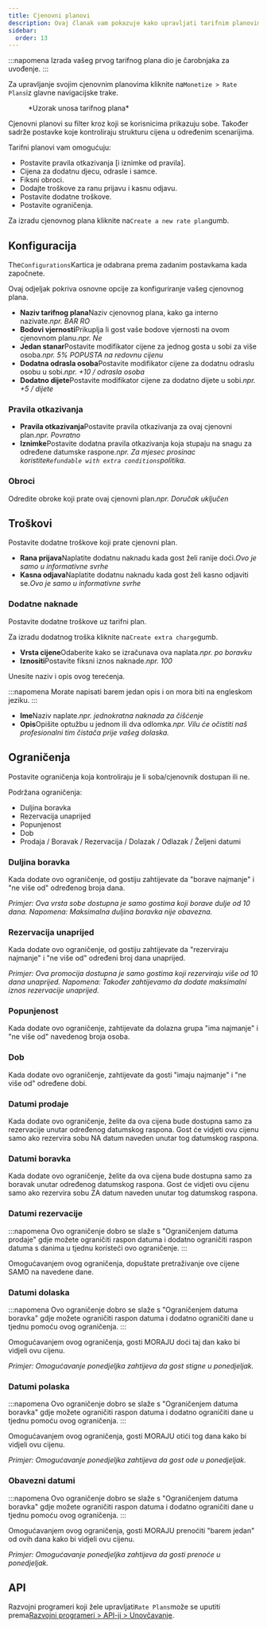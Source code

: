 ```yaml
---
title: Cjenovni planovi
description: Ovaj članak vam pokazuje kako upravljati tarifnim planovima na Winku.
sidebar:
  order: 13
---
```


:::napomena
Izrada vašeg prvog tarifnog plana dio je čarobnjaka za uvođenje.
:::

Za upravljanje svojim cjenovnim planovima kliknite na`Monetize > Rate Plans`iz glavne navigacijske trake.

<figure>
  <CloudinaryImage width="350" height="559" resize="scale" quality="best" alt="Tarifni planovi" src="academy/rate-plan" errorImage="noimage_opaque_nyrtl0.png" />

  <figcaption>*Uzorak unosa tarifnog plana*</figcaption>
</figure>


Cjenovni planovi su filter kroz koji se korisnicima prikazuju sobe.
Također sadrže postavke koje kontroliraju strukturu cijena u određenim scenarijima.

Tarifni planovi vam omogućuju:

* Postavite pravila otkazivanja \[i iznimke od pravila].
* Cijena za dodatnu djecu, odrasle i samce.
* Fiksni obroci.
* Dodajte troškove za ranu prijavu i kasnu odjavu.
* Postavite dodatne troškove.
* Postavite ograničenja.

Za izradu cjenovnog plana kliknite na`Create a new rate plan`gumb.

## Konfiguracija

The`Configurations`Kartica je odabrana prema zadanim postavkama kada započnete.

Ovaj odjeljak pokriva osnovne opcije za konfiguriranje vašeg cjenovnog plana.

* **Naziv tarifnog plana**Naziv cjenovnog plana, kako ga interno nazivate.*npr. BAR RO*
* **Bodovi vjernosti**Prikuplja li gost vaše bodove vjernosti na ovom cjenovnom planu.*npr. Ne*
* **Jedan stanar**Postavite modifikator cijene za jednog gosta u sobi za više osoba.*npr. 5% POPUSTA na redovnu cijenu*
* **Dodatna odrasla osoba**Postavite modifikator cijene za dodatnu odraslu osobu u sobi.*npr. +10 / odrasla osoba*
* **Dodatno dijete**Postavite modifikator cijene za dodatno dijete u sobi.*npr. +5 / dijete*

### Pravila otkazivanja

* **Pravila otkazivanja**Postavite pravila otkazivanja za ovaj cjenovni plan.*npr. Povratno*
* **Iznimke**Postavite dodatna pravila otkazivanja koja stupaju na snagu za određene datumske raspone.*npr. Za mjesec prosinac koristite`Refundable with extra conditions`politika.*

### Obroci

Odredite obroke koji prate ovaj cjenovni plan.*npr. Doručak uključen*

## Troškovi

Postavite dodatne troškove koji prate cjenovni plan.

* **Rana prijava**Naplatite dodatnu naknadu kada gost želi ranije doći.*Ovo je samo u informativne svrhe*
* **Kasna odjava**Naplatite dodatnu naknadu kada gost želi kasno odjaviti se.*Ovo je samo u informativne svrhe*

### Dodatne naknade

Postavite dodatne troškove uz tarifni plan.

Za izradu dodatnog troška kliknite na`Create extra charge`gumb.

* **Vrsta cijene**Odaberite kako se izračunava ova naplata.*npr. po boravku*
* **Iznositi**Postavite fiksni iznos naknade.*npr. 100*

Unesite naziv i opis ovog terećenja.

:::napomena
Morate napisati barem jedan opis i on mora biti na engleskom jeziku.
:::

* **Ime**Naziv naplate.*npr. jednokratna naknada za čišćenje*
* **Opis**Opišite optužbu u jednom ili dva odlomka.*npr. Vilu će očistiti naš profesionalni tim čistača prije vašeg dolaska.*

## Ograničenja

Postavite ograničenja koja kontroliraju je li soba/cjenovnik dostupan ili ne.

Podržana ograničenja:

* Duljina boravka
* Rezervacija unaprijed
* Popunjenost
* Dob
* Prodaja / Boravak / Rezervacija / Dolazak / Odlazak / Željeni datumi

### Duljina boravka

Kada dodate ovo ograničenje, od gostiju zahtijevate da "borave najmanje" i "ne više od" određenog broja dana.

*Primjer: Ova vrsta sobe dostupna je samo gostima koji borave dulje od 10 dana. Napomena: Maksimalna duljina boravka nije obavezna.*

### Rezervacija unaprijed

Kada dodate ovo ograničenje, od gostiju zahtijevate da "rezerviraju najmanje" i "ne više od" određeni broj dana unaprijed.

*Primjer: Ova promocija dostupna je samo gostima koji rezerviraju više od 10 dana unaprijed. Napomena: Također zahtijevamo da dodate maksimalni iznos rezervacije unaprijed.*

### Popunjenost

Kada dodate ovo ograničenje, zahtijevate da dolazna grupa "ima najmanje" i "ne više od" navedenog broja osoba.

### Dob

Kada dodate ovo ograničenje, zahtijevate da gosti "imaju najmanje" i "ne više od" određene dobi.

### Datumi prodaje

Kada dodate ovo ograničenje, želite da ova cijena bude dostupna samo za rezervacije unutar određenog datumskog raspona. Gost će vidjeti ovu cijenu samo ako rezervira sobu NA datum naveden unutar tog datumskog raspona.

### Datumi boravka

Kada dodate ovo ograničenje, želite da ova cijena bude dostupna samo za boravak unutar određenog datumskog raspona. Gost će vidjeti ovu cijenu samo ako rezervira sobu ZA datum naveden unutar tog datumskog raspona.

### Datumi rezervacije

:::napomena
Ovo ograničenje dobro se slaže s "Ograničenjem datuma prodaje" gdje možete ograničiti raspon datuma i dodatno ograničiti raspon datuma s danima u tjednu koristeći ovo ograničenje.
:::

Omogućavanjem ovog ograničenja, dopuštate pretraživanje ove cijene SAMO na navedene dane.

### Datumi dolaska

:::napomena
Ovo ograničenje dobro se slaže s "Ograničenjem datuma boravka" gdje možete ograničiti raspon datuma i dodatno ograničiti dane u tjednu pomoću ovog ograničenja.
:::

Omogućavanjem ovog ograničenja, gosti MORAJU doći taj dan kako bi vidjeli ovu cijenu.

*Primjer: Omogućavanje ponedjeljka zahtijeva da gost stigne u ponedjeljak.*

### Datumi polaska

:::napomena
Ovo ograničenje dobro se slaže s "Ograničenjem datuma boravka" gdje možete ograničiti raspon datuma i dodatno ograničiti dane u tjednu pomoću ovog ograničenja.
:::

Omogućavanjem ovog ograničenja, gosti MORAJU otići tog dana kako bi vidjeli ovu cijenu.

*Primjer: Omogućavanje ponedjeljka zahtijeva da gost ode u ponedjeljak.*

### Obavezni datumi

:::napomena
Ovo ograničenje dobro se slaže s "Ograničenjem datuma boravka" gdje možete ograničiti raspon datuma i dodatno ograničiti dane u tjednu pomoću ovog ograničenja.
:::

Omogućavanjem ovog ograničenja, gosti MORAJU prenoćiti "barem jedan" od ovih dana kako bi vidjeli ovu cijenu.

*Primjer: Omogućavanje ponedjeljka zahtijeva da gosti prenoće u ponedjeljak.*

## API

Razvojni programeri koji žele upravljati`Rate Plans`može se uputiti prema[Razvojni programeri > API-ji > Unovčavanje](/developers/apis/#monetize-api).

